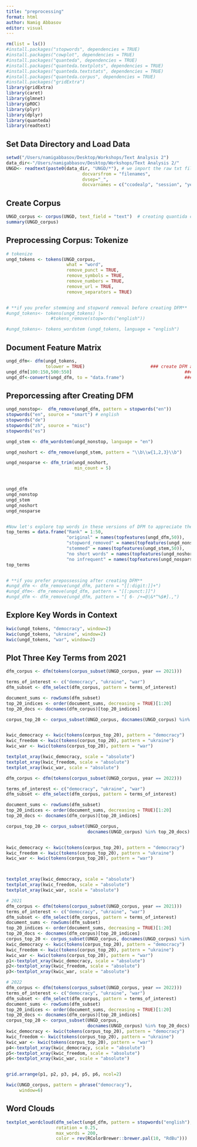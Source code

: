 ```yaml
---
title: "preprocessing"
format: html
author: Namig Abbasov 
editor: visual
---
```


```r
rm(list = ls())
#install.packages("stopwords", dependencies = TRUE)
#install.packages("cowplot", dependencies = TRUE)
#install.packages("quanteda", dependencies = TRUE)
#install.packages("quanteda.textplots", dependencies = TRUE)
#install.packages("quanteda.textstats", dependencies = TRUE)
#install.packages("quanteda.corpus", dependencies = TRUE)
#install.packages("gridExtra")
library(gridExtra)
library(caret) 
library(glmnet)
library(pROC)
library(plyr)
library(dplyr)
library(quanteda)
library(readtext)
```

## Set Data Directory and Load Data 
```r
setwd("/Users/namigabbasov/Desktop/Workshops/Text Analysis 2")
data_dir<-"/Users/namigabbasov/Desktop/Workshops/Text Analysis 2/"
UNGD<- readtext(paste0(data_dir, "UNGD/*"), # we import the raw txt files, drawing document metadata from the txt file names 
                             docvarsfrom = "filenames", 
                             dvsep="_", 
                             docvarnames = c("ccodealp", "session", "year"))
```

## Create Corpus 
```r
UNGD_corpus <- corpus(UNGD, text_field = "text")  # creating quantida corpus 
summary(UNGD_corpus)
```
## Preprocessing Corpus: Tokenize  
```r
# tokenize 
ungd_tokens <- tokens(UNGD_corpus,
                       what = "word",
                       remove_punct = TRUE,                            ### remove punctuation  
                       remove_symbols = TRUE,                          ### remove symbols 
                       remove_numbers = TRUE,                          ### remove numbers 
                       remove_url = TRUE,                              ### remove urls 
                       remove_separators = TRUE)         


# **if you prefer stemming and stopword removal before creating DFM**
#ungd_tokens<- tokens(ungd_tokens) |>                                  ### remove stopwords 
                 #tokens_remove(stopwords("english"))

#ungd_tokens<- tokens_wordstem (ungd_tokens, language = "english")     ### stemming 
```

## Document Feature Matrix 
```r
ungd_dfm<- dfm(ungd_tokens, 
               tolower = TRUE)                         ### create DFM and lower the terms 
ungd_dfm[100:150,500:550]                                           ### explore it 
ungd_df<-convert(ungd_dfm, to = "data.frame")                       ### convert it to data frame for better exploration 
```


## Preporcessing after Creating DFM
```r
ungd_nonstop<-  dfm_remove(ungd_dfm, pattern = stopwords("en"))                 ### remove stopwords 
stopwords("en", source = "smart") # english                                     ### wait! what do you mean by "stopwords" 
stopwords("de")                                                                 ### what about different languages- German
stopwords("zh", source = "misc")                                                ### Chinese language 
stopwords("es")                                                                 ### Spanish

ungd_stem <- dfm_wordstem(ungd_nonstop, language = "en")                        ### stemming

ungd_noshort <- dfm_remove(ungd_stem, pattern = "\\b\\w{1,2,3}\\b")             ### remove very short words, e.g., words of length 1 or 2.

ungd_nosparse <- dfm_trim(ungd_noshort, 
                          min_count = 5)                                  ### Remove sparse terms



ungd_dfm
ungd_nonstop
ungd_stem 
ungd_noshort
ungd_nosparse


#Now let's explore top words in these versions of DFM to appreciate the importance  of preprocessing 
top_terms = data.frame("Rank" = 1:50,
                       "original" = names(topfeatures(ungd_dfm,50)),
                       "stopword_removed" = names(topfeatures(ungd_nonstop,50)),
                       "stemmed" = names(topfeatures(ungd_stem,50)),
                       "no short words" = names(topfeatures(ungd_noshort,50)),
                       "no infrequent" = names(topfeatures(ungd_nosparse,50)))
top_terms


# **if you prefer prepossessing after creating DFM**
#ungd_dfm <- dfm_remove(ungd_dfm, pattern = "[[:digit:]]+")            ### Remove numbers
#ungd_dfm<- dfm_remove(ungd_dfm, pattern = "[[:punct:]]")              ### Remove punctuation
#ungd_dfm <- dfm_remove(ungd_dfm, pattern = "[ 6- /+=@|&*^%$#].,")     ### Remove special characters and symbols
```


## Explore Key Words in Context 
```r
kwic(ungd_tokens, "democracy", window=2)
kwic(ungd_tokens, "ukraine", window=2)
kwic(ungd_tokens, "war", window=2)
```

## Plot Three Key Terms from 2021
```r
dfm_corpus <- dfm(tokens(corpus_subset(UNGD_corpus, year == 2021)))                   ### Create a DFM for the subset of UNGD corpus  

terms_of_interest <- c("democracy", "ukraine", "war")          
dfm_subset <- dfm_select(dfm_corpus, pattern = terms_of_interest)                     ### Subset the DFM for the terms of interest

document_sums <- rowSums(dfm_subset)                                                  ### Sum the term frequencies for each document and select the top 20
top_20_indices <- order(document_sums, decreasing = TRUE)[1:20]        
top_20_docs <- docnames(dfm_corpus)[top_20_indices]

corpus_top_20 <- corpus_subset(UNGD_corpus, docnames(UNGD_corpus) %in% top_20_docs)   ### Subset the corpus for these top 20 documents


kwic_democracy <- kwic(tokens(corpus_top_20), pattern = "democracy")                  ### Generate the textplot_xray() for the top 20 documents
kwic_freedom <- kwic(tokens(corpus_top_20), pattern = "ukraine")
kwic_war <- kwic(tokens(corpus_top_20), pattern = "war")

textplot_xray(kwic_democracy, scale = "absolute")                                     ### Visualize the KWIC occurrences for each term from the top 20 documents
textplot_xray(kwic_freedom, scale = "absolute")
textplot_xray(kwic_war, scale = "absolute")
```


```r
dfm_corpus <- dfm(tokens(corpus_subset(UNGD_corpus, year == 2022)))           ### Create a DFM for the subset of UNGD corpus  

terms_of_interest <- c("democracy", "ukraine", "war")          
dfm_subset <- dfm_select(dfm_corpus, pattern = terms_of_interest)             ### Subset the DFM for the terms of interest

document_sums <- rowSums(dfm_subset)                                          ### Sum the term frequencies for each document and select the top 20
top_20_indices <- order(document_sums, decreasing = TRUE)[1:20]        
top_20_docs <- docnames(dfm_corpus)[top_20_indices]

corpus_top_20 <- corpus_subset(UNGD_corpus, 
                               docnames(UNGD_corpus) %in% top_20_docs)        ### Subset the corpus for these top 20 documents


kwic_democracy <- kwic(tokens(corpus_top_20), pattern = "democracy")          ### Generate the textplot_xray() for the top 20 documents
kwic_freedom <- kwic(tokens(corpus_top_20), pattern = "ukraine")
kwic_war <- kwic(tokens(corpus_top_20), pattern = "war")



textplot_xray(kwic_democracy, scale = "absolute")                             ### Visualize the KWIC occurrences for each term from the top 20 documents
textplot_xray(kwic_freedom, scale = "absolute")
textplot_xray(kwic_war, scale = "absolute")
```

```r
# 2021
dfm_corpus <- dfm(tokens(corpus_subset(UNGD_corpus, year == 2021)))                   ### Create a DFM for the subset of UNGD corpus  
terms_of_interest <- c("democracy", "ukraine", "war")          
dfm_subset <- dfm_select(dfm_corpus, pattern = terms_of_interest)                     ### Subset the DFM for the terms of interest
document_sums <- rowSums(dfm_subset)                                                  ### Sum the term frequencies for each document and select the top 20
top_20_indices <- order(document_sums, decreasing = TRUE)[1:20]        
top_20_docs <- docnames(dfm_corpus)[top_20_indices]
corpus_top_20 <- corpus_subset(UNGD_corpus, docnames(UNGD_corpus) %in% top_20_docs)   ### Subset the corpus for these top 20 documents
kwic_democracy <- kwic(tokens(corpus_top_20), pattern = "democracy")                  ### Generate the textplot_xray() for the top 20 documents
kwic_freedom <- kwic(tokens(corpus_top_20), pattern = "ukraine")
kwic_war <- kwic(tokens(corpus_top_20), pattern = "war")
p1<-textplot_xray(kwic_democracy, scale = "absolute")                                ### Visualize the KWIC occurrences for each term from the top 20 documents
p2<-textplot_xray(kwic_freedom, scale = "absolute")
p3<-textplot_xray(kwic_war, scale = "absolute")

# 2022
dfm_corpus <- dfm(tokens(corpus_subset(UNGD_corpus, year == 2022)))                 ### Create a DFM for the subset of UNGD corpus  
terms_of_interest <- c("democracy", "ukraine", "war")          
dfm_subset <- dfm_select(dfm_corpus, pattern = terms_of_interest)                   ### Subset the DFM for the terms of interest\
document_sums <- rowSums(dfm_subset)                                                ### Sum the term frequencies for each document and select the top 20
top_20_indices <- order(document_sums, decreasing = TRUE)[1:20]        
top_20_docs <- docnames(dfm_corpus)[top_20_indices]
corpus_top_20 <- corpus_subset(UNGD_corpus, 
                               docnames(UNGD_corpus) %in% top_20_docs)             ### Subset the corpus for these top 20 documents
kwic_democracy <- kwic(tokens(corpus_top_20), pattern = "democracy")               ### Generate the textplot_xray() for the top 20 documents
kwic_freedom <- kwic(tokens(corpus_top_20), pattern = "ukraine")
kwic_war <- kwic(tokens(corpus_top_20), pattern = "war")
p4<-textplot_xray(kwic_democracy, scale = "absolute")                              ### Visualize the KWIC occurrences for each term from the top 20 documents
p5<-textplot_xray(kwic_freedom, scale = "absolute")
p6<-textplot_xray(kwic_war, scale = "absolute")


grid.arrange(p1, p2, p3, p4, p5, p6, ncol=2)                                      ### putting in grid 
```


```r
kwic(UNGD_corpus, pattern = phrase("democracy"), 
     window=6)
```


## Word Clouds 
```r
textplot_wordcloud(dfm_select(ungd_dfm, pattern = stopwords("english"), selection = "remove"), 
                   rotation = 0.25, 
                   max_words = 200,
                   color = rev(RColorBrewer::brewer.pal(10, "RdBu")))
```



